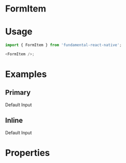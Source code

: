 
<Meta title="FormItem" component={FormItem} />

# FormItem

# Usage

```js
import { FormItem } from 'fundamental-react-native';

<FormItem />;
```

# Examples

## Primary

<Preview>
  <Story name="primary">
    <FormItem>
      <FormLabel>Default Input</FormLabel>
      <FormInput placeholder="Field placeholder text" />
    </FormItem>
  </Story>
</Preview>

## Inline

<Preview>
  <Story name="inline">
    <FormItem isHorizontal>
      <FormLabel>Default Input</FormLabel>
      <FormInput placeholder="Field placeholder text" />
    </FormItem>
  </Story>
</Preview>

# Properties

<Props of={FormItem} />
